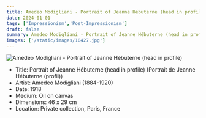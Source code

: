 ```yaml
---
title: Amedeo Modigliani - Portrait of Jeanne Hébuterne (head in profile)
date: 2024-01-01
tags: ['Impressionism','Post-Impressionism']
draft: false
summary: Amedeo Modigliani - Portrait of Jeanne Hébuterne (head in profile) (Portrait de Jeanne Hébuterne (profil))
images: ['/static/images/10427.jpg']
---
```


![Amedeo Modigliani - Portrait of Jeanne Hébuterne (head in profile)](/static/images/10427.jpg)

* Title: Portrait of Jeanne Hébuterne (head in profile) (Portrait de Jeanne Hébuterne (profil))
* Artist: Amedeo Modigliani (1884-1920)
* Date: 1918
* Medium: Oil on canvas
* Dimensions: 46 x 29 cm
* Location: Private collection, Paris, France


